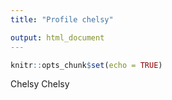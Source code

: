```yaml
---
title: "Profile chelsy"

output: html_document
---
```


```r
knitr::opts_chunk$set(echo = TRUE)
```

Chelsy Chelsy 